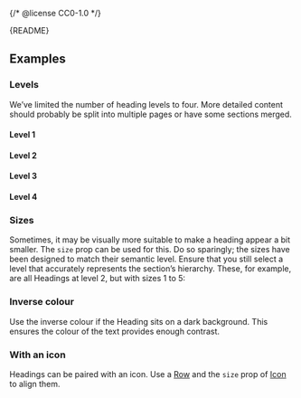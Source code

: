 {/* @license CC0-1.0 */}


<Meta of={HeadingStories} />

<Markdown>{README}</Markdown>

<Primary />

<Controls />

## Examples

### Levels

We’ve limited the number of heading levels to four.
More detailed content should probably be split into multiple pages or have some sections merged.

#### Level 1

<Canvas of={HeadingStories.Level1} />

#### Level 2

<Canvas of={HeadingStories.Level2} />

#### Level 3

<Canvas of={HeadingStories.Level3} />

#### Level 4

<Canvas of={HeadingStories.Level4} />

### Sizes

Sometimes, it may be visually more suitable to make a heading appear a bit smaller.
The `size` prop can be used for this.
Do so sparingly; the sizes have been designed to match their semantic level.
Ensure that you still select a level that accurately represents the section’s hierarchy.
These, for example, are all Headings at level 2, but with sizes 1 to 5:

<Canvas of={HeadingStories.Sizes} />

### Inverse colour

Use the inverse colour if the Heading sits on a dark background.
This ensures the colour of the text provides enough contrast.

<Canvas of={HeadingStories.InverseColour} />

### With an icon

Headings can be paired with an icon.
Use a [Row](/docs/components-layout-row--docs) and the `size` prop of [Icon](/docs/components-media-icon--docs) to align them.

<Canvas of={HeadingStories.WithIcon} />
